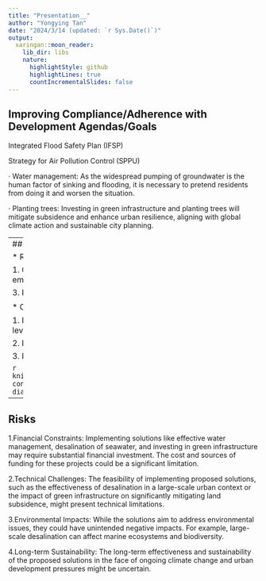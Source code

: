 ```yaml
---
title: "Presentation__"
author: "Yongying Tan"
date: "2024/3/14 (updated: `r Sys.Date()`)"
output:
  xaringan::moon_reader:
    lib_dir: libs
    nature:
      highlightStyle: github
      highlightLines: true
      countIncrementalSlides: false
---
```

## Improving Compliance/Adherence with Development Agendas/Goals

 Integrated Flood Safety Plan (IFSP)
 
 Strategy for Air Pollution Control (SPPU)

· Water management: As the widespread pumping of groundwater is the human factor of sinking and flooding, it is necessary to pretend residents from doing it and worsen the situation.

· Planting trees: Investing in green infrastructure and planting trees will mitigate subsidence and enhance urban resilience, aligning with global climate action and sustainable city planning.


---
## Benefits
.pull-left[* Greenery

* Reducing emissions: 

1. Governing air pollution controls
.
2. Reducing emissions from mobile sources.

3. Reducing emissions from stationary sources.

* City and Population：

1. Reducing land subsidence and controlling sea level rise 

2. Improved infrastructure

3. Pollution management]

```r
knitr::include_graphics("https://www.mwmo.org/wp-content/uploads/2017/03/trees-and-stormwater-diagram-basic-v2-nb.png")
```

---
## Risks

1.Financial Constraints: Implementing solutions like effective water management, desalination of seawater, and investing in green infrastructure may require substantial financial investment. The cost and sources of funding for these projects could be a significant limitation.

2.Technical Challenges: The feasibility of implementing proposed solutions, such as the effectiveness of desalination in a large-scale urban context or the impact of green infrastructure on significantly mitigating land subsidence, might present technical limitations.

3.Environmental Impacts: While the solutions aim to address environmental issues, they could have unintended negative impacts. For example, large-scale desalination can affect marine ecosystems and biodiversity.

4.Long-term Sustainability: The long-term effectiveness and sustainability of the proposed solutions in the face of ongoing climate change and urban development pressures might be uncertain.






